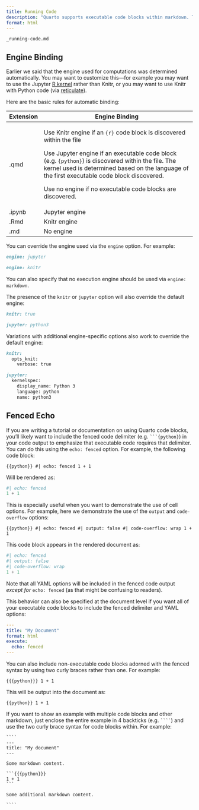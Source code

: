 ```yaml
---
title: Running Code
description: "Quarto supports executable code blocks within markdown. This allows you to create fully reproducible documents and reports---the code required to produce your output is part of the document itself, and is automatically re-run whenever the document is rendered."
format: html
---
```


``` include
_running-code.md
```

## Engine Binding

Earlier we said that the engine used for computations was determined automatically. You may want to customize this---for example you may want to use the Jupyter [R kernel](https://github.com/IRkernel/IRkernel) rather than Knitr, or you may want to use Knitr with Python code (via [reticulate](https://rstudio.github.io/reticulate/)).

Here are the basic rules for automatic binding:

+-----------+----------------------------------------------------------------------------------------------------------------------------------------------------------------------------------------------------+
| Extension | Engine Binding                                                                                                                                                                                     |
+===========+====================================================================================================================================================================================================+
| .qmd      | Use Knitr engine if an `{r}` code block is discovered within the file                                                                                                                              |
|           |                                                                                                                                                                                                    |
|           | Use Jupyter engine if an executable code block (e.g. `{python}`) is discovered within the file. The kernel used is determined based on the language of the first executable code block discovered. |
|           |                                                                                                                                                                                                    |
|           | Use no engine if no executable code blocks are discovered.                                                                                                                                         |
+-----------+----------------------------------------------------------------------------------------------------------------------------------------------------------------------------------------------------+
| .ipynb    | Jupyter engine                                                                                                                                                                                     |
+-----------+----------------------------------------------------------------------------------------------------------------------------------------------------------------------------------------------------+
| .Rmd      | Knitr engine                                                                                                                                                                                       |
+-----------+----------------------------------------------------------------------------------------------------------------------------------------------------------------------------------------------------+
| .md       | No engine                                                                                                                                                                                          |
+-----------+----------------------------------------------------------------------------------------------------------------------------------------------------------------------------------------------------+

You can override the engine used via the `engine` option. For example:

``` markdown
engine: jupyter
```

``` markdown
engine: knitr
```

You can also specify that no execution engine should be used via `engine: markdown`.

The presence of the `knitr` or `jupyter` option will also override the default engine:

``` markdown
knitr: true
```

``` markdown
jupyter: python3
```

Variations with additional engine-specific options also work to override the default engine:

``` markdown
knitr:
  opts_knit:
    verbose: true
```

``` markdown
jupyter:
  kernelspec:
    display_name: Python 3
    language: python
    name: python3
```

## Fenced Echo

If you are writing a tutorial or documentation on using Quarto code blocks, you'll likely want to include the fenced code delimiter (e.g. ```` ```{python} ````) in your code output to emphasize that executable code requires that delimiter. You can do this using the `echo: fenced` option. For example, the following code block:

``` {{python}}
#| echo: fenced
1 + 1
```

Will be rendered as:

```python
#| echo: fenced
1 + 1
```

This is especially useful when you want to demonstrate the use of cell options. For example, here we demonstrate the use of the `output` and `code-overflow` options:

```{{python}}
#| echo: fenced
#| output: false
#| code-overflow: wrap
1 + 1
```

This code block appears in the rendered document as:

```python
#| echo: fenced
#| output: false
#| code-overflow: wrap
1 + 1
```

Note that all YAML options will be included in the fenced code output _except for_ `echo: fenced` (as that might be confusing to readers).

This behavior can also be specified at the document level if you want all of your executable code blocks to include the fenced delimiter and YAML options:

```yaml
---
title: "My Document"
format: html
execute:
  echo: fenced
---
```

You can also include non-executable code blocks adorned with the fenced syntax by using two curly braces rather than one. For example:

``` {{{python}}}
1 + 1
```

This will be output into the document as:

``` {{python}}
1 + 1
```

If you want to show an example with multiple code blocks and other markdown, just enclose the entire example in 4 backticks (e.g. ````` ```` `````) and use the two curly brace syntax for code blocks within. For example:

`````
````
---
title: "My document"
---

Some markdown content.

```{{{python}}}
1 + 1
```

Some additional markdown content.

````
`````
